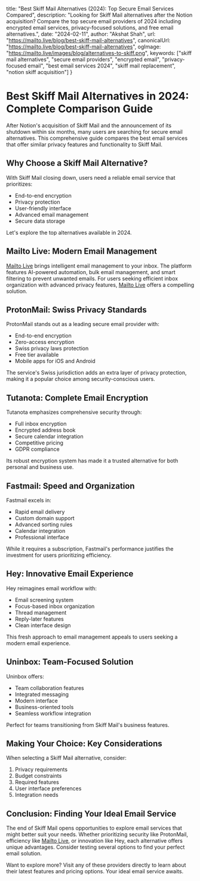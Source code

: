   title: "Best Skiff Mail Alternatives (2024): Top Secure Email Services Compared",
  description: "Looking for Skiff Mail alternatives after the Notion acquisition? Compare the top secure email providers of 2024 including encrypted email services, privacy-focused solutions, and free email alternatives.",
  date: "2024-02-11",
  author: "Akshat Shah",
  url: "https://mailto.live/blog/best-skiff-mail-alternatives",
  canonicalUrl: "https://mailto.live/blog/best-skiff-mail-alternatives",
  ogImage: "https://mailto.live/images/blog/alternatives-to-skiff.png",
  keywords: ["skiff mail alternatives", "secure email providers", "encrypted email", "privacy-focused email", "best email services 2024", "skiff mail replacement", "notion skiff acquisition"]
}

# Best Skiff Mail Alternatives in 2024: Complete Comparison Guide

After Notion's acquisition of Skiff Mail and the announcement of its shutdown within six months, many users are searching for secure email alternatives. This comprehensive guide compares the best email services that offer similar privacy features and functionality to Skiff Mail.

## Why Choose a Skiff Mail Alternative?

With Skiff Mail closing down, users need a reliable email service that prioritizes:
- End-to-end encryption
- Privacy protection
- User-friendly interface
- Advanced email management
- Secure data storage

Let's explore the top alternatives available in 2024.

## Mailto Live: Modern Email Management

[Mailto Live](https://mailto.live) brings intelligent email management to your inbox. The platform features AI-powered automation, bulk email management, and smart filtering to prevent unwanted emails. For users seeking efficient inbox organization with advanced privacy features, [Mailto Live](https://mailto.live/login) offers a compelling solution.

## ProtonMail: Swiss Privacy Standards

ProtonMail stands out as a leading secure email provider with:
- End-to-end encryption
- Zero-access encryption
- Swiss privacy laws protection
- Free tier available
- Mobile apps for iOS and Android

The service's Swiss jurisdiction adds an extra layer of privacy protection, making it a popular choice among security-conscious users.

## Tutanota: Complete Email Encryption

Tutanota emphasizes comprehensive security through:
- Full inbox encryption
- Encrypted address book
- Secure calendar integration
- Competitive pricing
- GDPR compliance

Its robust encryption system has made it a trusted alternative for both personal and business use.

## Fastmail: Speed and Organization

Fastmail excels in:
- Rapid email delivery
- Custom domain support
- Advanced sorting rules
- Calendar integration
- Professional interface

While it requires a subscription, Fastmail's performance justifies the investment for users prioritizing efficiency.

## Hey: Innovative Email Experience

Hey reimagines email workflow with:
- Email screening system
- Focus-based inbox organization
- Thread management
- Reply-later features
- Clean interface design

This fresh approach to email management appeals to users seeking a modern email experience.

## Uninbox: Team-Focused Solution

Uninbox offers:
- Team collaboration features
- Integrated messaging
- Modern interface
- Business-oriented tools
- Seamless workflow integration

Perfect for teams transitioning from Skiff Mail's business features.

## Making Your Choice: Key Considerations

When selecting a Skiff Mail alternative, consider:
1. Privacy requirements
2. Budget constraints
3. Required features
4. User interface preferences
5. Integration needs

## Conclusion: Finding Your Ideal Email Service

The end of Skiff Mail opens opportunities to explore email services that might better suit your needs. Whether prioritizing security like ProtonMail, efficiency like [Mailto Live](https://mailto.live), or innovation like Hey, each alternative offers unique advantages. Consider testing several options to find your perfect email solution.

Want to explore more? Visit any of these providers directly to learn about their latest features and pricing options. Your ideal email service awaits.